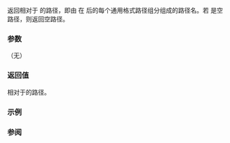 {{cpp/filesystem/path/title|relative_path}}
{{cpp/filesystem/path/navbar}}
{{dcl begin}}
{{dcl|since=c++17|1=
path relative_path() const;
}}
{{dcl end}}

返回相对于 {{spar|根路径}} 的路径，即由 {{c|*this}} 在 {{spar|根路径}} 后的每个通用格式路径组分组成的路径名。若 {{c|*this}} 是空路径，则返回空路径。

===参数===
（无）

===返回值===
相对于{{rlp|root_path|根路径}}的路径。

{{cpp/impldef exception}}

===示例===
{{example
|code=
#include &lt;filesystem&gt;
#include &lt;iostream&gt;
namespace fs = std::filesystem;

int main()
{
    fs::path p = fs::current_path();
    
    std::cout &lt;&lt; "当前路径 " &lt;&lt; p &lt;&lt; " 分解为:\n"
              &lt;&lt; "根路径 " &lt;&lt; p.root_path() &lt;&lt; '\n'
              &lt;&lt; "相对路径 " &lt;&lt; p.relative_path() &lt;&lt; '\n';
}
|p=true
|output=
当前路径 "C:\Users\abcdef\Local Settings\temp" 分解为:
根路径 "C:\"
相对路径 "Users\abcdef\Local Settings\temp"
}}

===参阅===
{{dsc begin}}
{{dsc inc|cpp/filesystem/path/dsc root_name}}
{{dsc inc|cpp/filesystem/path/dsc root_directory}}
{{dsc inc|cpp/filesystem/path/dsc root_path}}
{{dsc end}}

{{langlinks|en|es|ja|ru}}